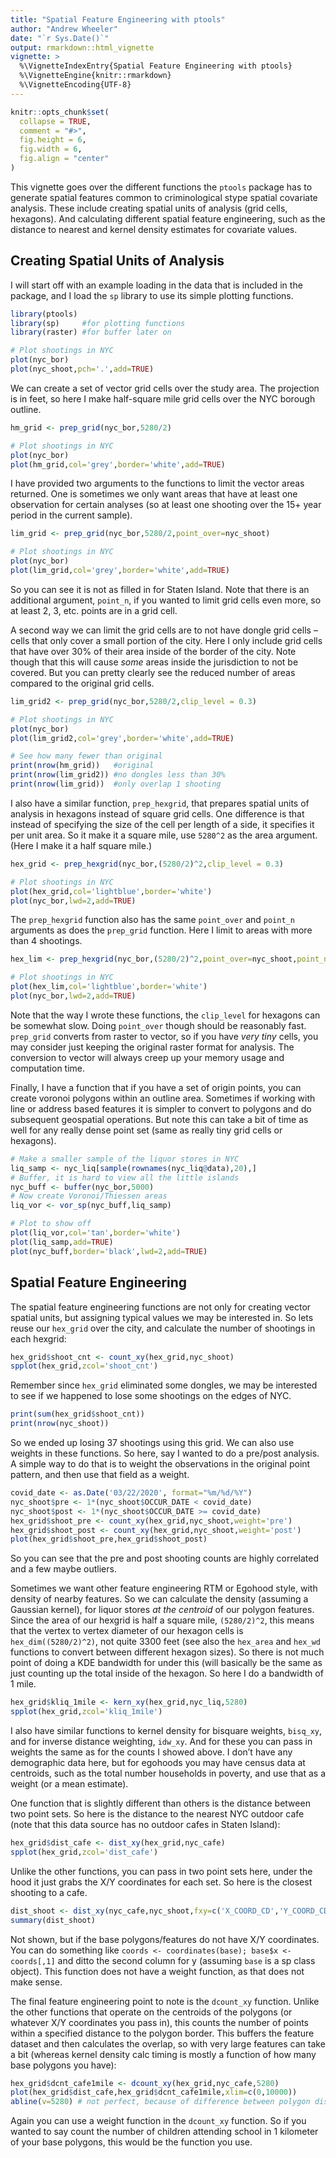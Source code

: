 ---
title: "Spatial Feature Engineering with ptools"
author: "Andrew Wheeler"
date: "`r Sys.Date()`"
output: rmarkdown::html_vignette
vignette: >
  %\VignetteIndexEntry{Spatial Feature Engineering with ptools}
  %\VignetteEngine{knitr::rmarkdown}
  %\VignetteEncoding{UTF-8}
---

```{r, include = FALSE}
knitr::opts_chunk$set(
  collapse = TRUE,
  comment = "#>",
  fig.height = 6, 
  fig.width = 6, 
  fig.align = "center"
)
```

This vignette goes over the different functions the `ptools` package has to generate spatial features common to criminological stype spatial covariate analysis. These include creating spatial units of analysis (grid cells, hexagons). And calculating different spatial feature engineering, such as the distance to nearest and kernel density estimates for covariate values.

## Creating Spatial Units of Analysis

I will start off with an example loading in the data that is included in the package, and I load the `sp` library to use its simple plotting functions.

```{r}
library(ptools)
library(sp)     #for plotting functions
library(raster) #for buffer later on

# Plot shootings in NYC
plot(nyc_bor)
plot(nyc_shoot,pch='.',add=TRUE)
```

We can create a set of vector grid cells over the study area. The projection is in feet, so here I make half-square mile grid cells over the NYC borough outline.

```{r}
hm_grid <- prep_grid(nyc_bor,5280/2)

# Plot shootings in NYC
plot(nyc_bor)
plot(hm_grid,col='grey',border='white',add=TRUE)
```

I have provided two arguments to the functions to limit the vector areas returned. One is sometimes we only want areas that have at least one observation for certain analyses (so at least one shooting over the 15+ year period in the current sample). 

```{r}
lim_grid <- prep_grid(nyc_bor,5280/2,point_over=nyc_shoot)

# Plot shootings in NYC
plot(nyc_bor)
plot(lim_grid,col='grey',border='white',add=TRUE)
```

So you can see it is not as filled in for Staten Island. Note that there is an additional argument, `point_n`, if you wanted to limit grid cells even more, so at least 2, 3, etc. points are in a grid cell.

A second way we can limit the grid cells are to not have dongle grid cells -- cells that only cover a small portion of the city. Here I only include grid cells that have over 30% of their area inside of the border of the city. Note though that this will cause *some* areas inside the jurisdiction to not be covered. But you can pretty clearly see the reduced number of areas compared to the original grid cells.

```{r}
lim_grid2 <- prep_grid(nyc_bor,5280/2,clip_level = 0.3)

# Plot shootings in NYC
plot(nyc_bor)
plot(lim_grid2,col='grey',border='white',add=TRUE)

# See how many fewer than original
print(nrow(hm_grid))   #original
print(nrow(lim_grid2)) #no dongles less than 30%
print(nrow(lim_grid))  #only overlap 1 shooting
```

I also have a similar function, `prep_hexgrid`, that prepares spatial units of analysis in hexagons instead of square grid cells. One difference is that instead of specifying the size of the cell per length of a side, it specifies it per unit area. So it make it a square mile, use `5280^2` as the area argument. (Here I make it a half square mile.)

```{r}
hex_grid <- prep_hexgrid(nyc_bor,(5280/2)^2,clip_level = 0.3)

# Plot shootings in NYC
plot(hex_grid,col='lightblue',border='white')
plot(nyc_bor,lwd=2,add=TRUE)
```

The `prep_hexgrid` function also has the same `point_over` and `point_n` arguments as does the `prep_grid` function. Here I limit to areas with more than 4 shootings.

```{r}
hex_lim <- prep_hexgrid(nyc_bor,(5280/2)^2,point_over=nyc_shoot,point_n=4)

# Plot shootings in NYC
plot(hex_lim,col='lightblue',border='white')
plot(nyc_bor,lwd=2,add=TRUE)
```

Note that the way I wrote these functions, the `clip_level` for hexagons can be somewhat slow. Doing `point_over` though should be reasonably fast. `prep_grid` converts from raster to vector, so if you have *very tiny* cells, you may consider just keeping the original raster format for analysis. The conversion to vector will always creep up your memory usage and computation time.

Finally, I have a function that if you have a set of origin points, you can create voronoi polygons within an outline area. Sometimes if working with line or address based features it is simpler to convert to polygons and do subsequent geospatial operations. But note this can take a bit of time as well for any really dense point set (same as really tiny grid cells or hexagons).

```{r}
# Make a smaller sample of the liquor stores in NYC
liq_samp <- nyc_liq[sample(rownames(nyc_liq@data),20),]
# Buffer, it is hard to view all the little islands
nyc_buff <- buffer(nyc_bor,5000)
# Now create Voronoi/Thiessen areas
liq_vor <- vor_sp(nyc_buff,liq_samp)

# Plot to show off
plot(liq_vor,col='tan',border='white')
plot(liq_samp,add=TRUE)
plot(nyc_buff,border='black',lwd=2,add=TRUE)
```

## Spatial Feature Engineering

The spatial feature engineering functions are not only for creating vector spatial units, but assigning typical values we may be interested in. So lets reuse our `hex_grid` over the city, and calculate the number of shootings in each hexgrid:

```{r}
hex_grid$shoot_cnt <- count_xy(hex_grid,nyc_shoot)
spplot(hex_grid,zcol='shoot_cnt')
```

Remember since `hex_grid` eliminated some dongles, we may be interested to see if we happened to lose some shootings on the edges of NYC.

```{r}
print(sum(hex_grid$shoot_cnt))
print(nrow(nyc_shoot))
```

So we ended up losing 37 shootings using this grid. We can also use weights in these functions. So here, say I wanted to do a pre/post analysis. A simple way to do that is to weight the observations in the original point pattern, and then use that field as a weight.

```{r}
covid_date <- as.Date('03/22/2020', format="%m/%d/%Y")
nyc_shoot$pre <- 1*(nyc_shoot$OCCUR_DATE < covid_date)
nyc_shoot$post <- 1*(nyc_shoot$OCCUR_DATE >= covid_date)
hex_grid$shoot_pre <- count_xy(hex_grid,nyc_shoot,weight='pre')
hex_grid$shoot_post <- count_xy(hex_grid,nyc_shoot,weight='post')
plot(hex_grid$shoot_pre,hex_grid$shoot_post)
```

So you can see that the pre and post shooting counts are highly correlated and a few maybe outliers.

Sometimes we want other feature engineering RTM or Egohood style, with density of nearby features. So we can calculate the density (assuming a Gaussian kernel), for liquor stores *at the centroid* of our polygon features. Since the area of our hexgrid is half a square mile, `(5280/2)^2`, this means that the vertex to vertex diameter of our hexagon cells is `hex_dim((5280/2)^2)`, not quite 3300 feet (see also the `hex_area` and `hex_wd` functions to convert between different hexagon sizes). So there is not much point of doing a KDE bandwidth for under this (will basically be the same as just counting up the total inside of the hexagon. So here I do a bandwidth of 1 mile.

```{r}
hex_grid$kliq_1mile <- kern_xy(hex_grid,nyc_liq,5280)
spplot(hex_grid,zcol='kliq_1mile')
```

I also have similar functions to kernel density for bisquare weights, `bisq_xy`, and for inverse distance weighting, `idw_xy`. And for these you can pass in weights the same as for the counts I showed above. I don't have any demographic data here, but for egohoods you may have census data at centroids, such as the total number households in poverty, and use that as a weight (or a mean estimate). 

One function that is slightly different than others is the distance between two point sets. So here is the distance to the nearest NYC outdoor cafe (note that this data source has no outdoor cafes in Staten Island):

```{r}
hex_grid$dist_cafe <- dist_xy(hex_grid,nyc_cafe)
spplot(hex_grid,zcol='dist_cafe')
```

Unlike the other functions, you can pass in two point sets here, under the hood it just grabs the X/Y coordinates for each set. So here is the closest shooting to a cafe.

```{r}
dist_shoot <- dist_xy(nyc_cafe,nyc_shoot,fxy=c('X_COORD_CD','Y_COORD_CD'))
summary(dist_shoot)
```

Not shown, but if the base polygons/features do not have X/Y coordinates. You can do something like `coords <- coordinates(base); base$x <- coords[,1]` and ditto the second column for y (assuming `base` is a sp class object). This function does not have a weight function, as that does not make sense.

The final feature engineering point to note is the `dcount_xy` function. Unlike the other functions that operate on the centroids of the polygons (or whatever X/Y coordinates you pass in), this counts the number of points within a specified distance to the polygon border. This buffers the feature dataset and then calculates the overlap, so with very large features can take a bit (whereas kernel density calc timing is mostly a function of how many base polygons you have):

```{r}
hex_grid$dcnt_cafe1mile <- dcount_xy(hex_grid,nyc_cafe,5280)
plot(hex_grid$dist_cafe,hex_grid$dcnt_cafe1mile,xlim=c(0,10000))
abline(v=5280) # not perfect, because of difference between polygon distance vs centroid distance
```

Again you can use a weight function in the `dcount_xy` function. So if you wanted to say count the number of children attending school in 1 kilometer of your base polygons, this would be the function you use.